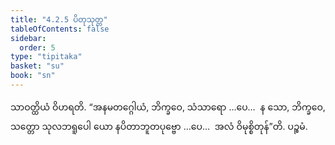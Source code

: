 ```yaml
---
title: "4.2.5 ပိတုသုတ္တ"
tableOfContents: false
sidebar:
  order: 5
type: "tipitaka"
basket: "su"
book: "sn"
---
```



<DynamicBreadcrumb />

<Division number="138" book="sn" e="ch" v="18" p="300">

<Paragraph number="875" book="sn">
သာဝတ္ထိယံ ဝိဟရတိ. “အနမတဂ္ဂေါယံ, ဘိက္ခဝေ, သံသာရော …ပေ…  န သော, ဘိက္ခဝေ, သတ္တော သုလဘရူပေါ ယော နပိတာဘူတပုဗ္ဗော …ပေ…  အလံ ဝိမုစ္စိတုန်”တိ.

</Paragraph>
</Division>

<Paragraph number="876" type="center" book="sn">
ပဉ္စမံ.
</Paragraph>